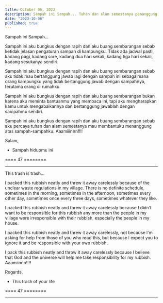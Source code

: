 ```yaml
---
title: October 06, 2023
description: Sampah ini Sampah... Tuhan dan alam semestanya penanggung jawabnya. Sampah hidupmu ini!
date: "2023-10-06"
published: true
---
```


Sampah ini Sampah...

Sampah ini aku bungkus dengan rapih dan aku buang sembarangan sebab ketidak jelasan pengaturan sampah di kampungku. Tidak ada jadwal pasti, kadang pagi, kadang sore, kadang dua hari sekali, kadang tiga hari sekali, kadang sesukanya sendiri.

Sampah ini aku bungkus dengan rapih dan aku buang sembarangan sebab aku tidak mau bertanggung jawab lagi dengan sampah ini sebagaimana orang kampungku yang tidak bertanggung jawab dengan sampahnya, terutama orang di rumahku.

Sampah ini aku bungkus dengan rapih dan aku buang sembarangan bukan karena aku meminta bantuanmu yang membaca ini, tapi aku mengharapkan kamu untuk mengabaikannya dan bertanggung jawablah dengan sampahmu sendiri.

Sampah ini aku bungkus dengan rapih dan aku buang sembarangan sebab aku percaya tuhan dan alam semestanya mau membantuku menanggung atas sampah-sampahku. Aaamiiinnn!!!!

Salam,

- Sampah hidupmu ini

==== 47 ========

---

This trash is trash...

I packed this rubbish neatly and threw it away carelessly because of the unclear waste regulations in my village. There is no definite schedule, sometimes in the morning, sometimes in the afternoon, sometimes every other day, sometimes once every three days, sometimes whatever they like.

I packed this rubbish neatly and threw it away carelessly because I didn't want to be responsible for this rubbish any more than the people in my village were irresponsible with their rubbish, especially the people in my house.

I packed this rubbish neatly and threw it away carelessly, not because I'm asking for help from those of you who read this, but because I expect you to ignore it and be responsible with your own rubbish.

I pack this rubbish neatly and throw it away carelessly because I believe that God and the universe will help me take responsibility for my rubbish. Aaamiinnn!!!!

Regards,

- This trash of your life

==== 47 ========

---